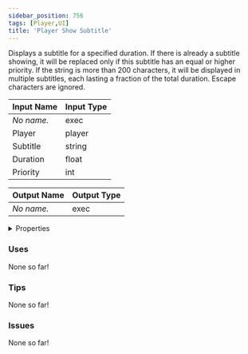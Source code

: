 ```yaml
---
sidebar_position: 756
tags: [Player,UI]
title: 'Player Show Subtitle'
---
```


Displays a subtitle for a specified duration. If there is already a subtitle showing, it will be replaced only if this subtitle has an equal or higher priority. If the string is more than 200 characters, it will be displayed in multiple subtitles, each lasting a fraction of the total duration. Escape characters are ignored.






<EsbSvg />

| Input Name | Input Type |
|-----------|-----------|
| *No name.* | exec |
| Player | player |
| Subtitle | string |
| Duration | float |
| Priority | int |

| Output Name | Output Type |
|-----------|-----------|
| *No name.* | exec |


<details>
  <summary>Properties</summary>
  <div>
    <div>
    <table>
      <thead>
        <tr>
          <th>Is beta required?</th>
          <th>❌</th>
        </tr>
        <tr>
          <th>Is this chip a trolling risk?</th>
          <th>❌</th>
        </tr>
        <tr>
          <th>Is this chip a role assignment risk?</th>
          <th>❌</th>
        </tr>
        <tr>
          <th>Chip UUID</th>
          <th>abaae687-e943-4534-bb78-2c8d7e17c425</th>
        </tr>
      </thead>
    </table>
    </div>
  </div>
</details>

### Uses

None so far!

### Tips

None so far!

### Issues

None so far!